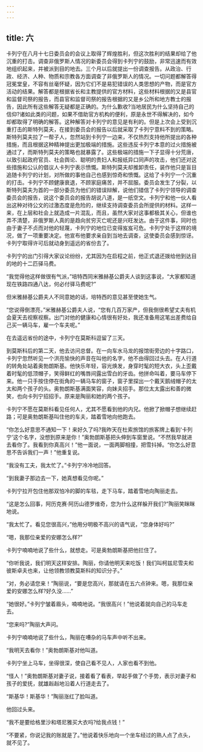 ```yaml
---
---
---
```

title: 六
---




卡列宁在八月十七日委员会的会议上取得了辉煌胜利，但这次胜利的结果却给了他沉重的打击。调查非俄罗斯人情况的新委员会得到卡列宁的鼓励，非常迅速而有效地组织起来，并被派到目的地去。三个月以后就提出一份调查报告。从政治、行政、经济、人种、物质和宗教各方面调查了非俄罗斯人的情况。一切问题都解答得冠冕堂皇，不容有丝毫怀疑，因为它们不是易犯错误的人类思想的产物，而是官方活动的结果。解答都是根据省长和主教提供的官方材料，这些材料根据的又是县官和监督司祭的报告，而县官和监督司祭的报告根据的又是乡公所和地方教士的报告，因此所有这些解答无疑都是正确的。为什么歉收?当地居民为什么坚持自己的信仰?诸如此类的问题，如果不借助官方机构的便利，原是永世不得解决的，如今却都取得了明确的解答。这种解答对卡列宁的意见是有利的。但是上次会上受到沉重打击的斯特列莫夫，在接到委员会的报告以后就采取了卡列宁意料不到的策略。斯特列莫夫拉了一帮子人，忽然站到卡列宁一边来，不仅热烈支持他所提出的各种措施，而且根据这种精神提出更加极端的措施。这些违反卡列宁本意的过火措施被通过了，而斯特列莫夫的策略也就暴露了。这些极端的措施一下子显得十分荒唐，以致引起政府官员、社会舆论、聪明的贵妇人和报纸异口同声的攻击，他们还对这些措施和公认的倡议人卡列宁表示愤慨。斯特列莫夫却推卸责任，装作他只是盲目追随卡列宁的计划，对所做的事他自己也感到惊奇和愤慨。这给了卡列宁一个沉重的打击。卡列宁不顾健康衰退，不顾家庭痛苦，并不屈服。委员会发生了分裂，以斯特列莫夫为首的一部分委员为他们的错误辩解，说他们错信了卡列宁领导的调查委员会的报告，说这个委员会的报告胡说八道，是一纸空文。卡列宁和他一伙人看出这种对待公文的过激态度是危险的，继续支持调查委员会所提供的材料。这样一来，在上层和社会上就造成一片混乱，而且，虽然大家对这事都极其关心，但谁也弄不清楚，非俄罗斯人真的是趋向贫穷灭亡呢还是兴旺发达。由于这件事，同时也由于妻子不贞而对他的轻蔑，卡列宁的地位已变得岌岌可危。卡列宁处于这样的境况，做了一项重要决定。他宣布他要求亲自到当地去调查，这使委员会感到惊讶。卡列宁取得许可后就动身到遥远的省份去了。

卡列宁的出门引得大家议论纷纷，尤其因为在启程之前，他正式退还拨给他到达目的地的十二匹驿马费。

“我觉得他这样做很有气派，”培特西同米雅赫基公爵夫人谈到这事说，“大家都知道现在铁路四通八达，何必付驿马费呢?”

但米雅赫基公爵夫人不同意她的话，培特西的意见甚至使她生气。

“您说得倒漂亮，”米雅赫基公爵夫人说，“您有几百万家产，但我倒很希望丈夫有机会夏天去视察视察。出门对他的健康和心情很有好处，我还准备用这笔出差费给自己买一辆马车，雇一个车夫呢。”

在去遥远省份的途中，卡列宁在莫斯科逗留了三天。

到莫斯科后的第二天，他去访问总督。在一向车水马龙的报馆街旁边的十字路口，卡列宁忽然听见一个洪亮愉快的声音在叫他的名字，他不由得回过头去。在人行道的转角处站着奥勃朗斯基。他快乐年轻，容光焕发，身穿时髦的短大衣，头上歪戴着时髦的低顶帽子，笑得鲜红的嘴唇间露出雪白的牙齿。他拼命叫着，要马车停下来。他一只手按住停在街角的一辆马车的窗子，窗子里探出一个戴天鹅绒帽子的太太和两个孩子的头。奥勃朗斯基满面笑容，向妹夫招手。那位太太露出和善的微笑，也向卡列宁招招手。原来是陶丽和她的两个孩子。

卡列宁不愿在莫斯科看见任何人，尤其不愿看到他的内兄。他掀了掀帽子想继续赶路；可是奥勃朗斯基叫住他的车夫，踏着雪地向他跑去。

“你怎么好意思不通知一下！来好久了吗?我昨天在杜索旅馆的旅客牌上看到‘卡列宁’这个名字，没想到原来是你！”奥勃朗斯基把头伸到车窗里说。“不然我早就进去看你了。我看到你真高兴！”他一面说，一面两脚相撞，把雪抖掉。“你怎么好意思不告诉我们一声！”他重复说。

“我没有工夫，我太忙了。”卡列宁冷冷地回答。

“到我妻子那边去一下，她真想看见你呢。”

卡列宁拉开包住他那双怕冷的脚的车毯，走下马车，踏着雪地向陶丽走去。

“这是怎么回事，阿历克赛·阿历山德罗维奇，您为什么这样躲开我们?”陶丽笑眯眯地说。

“我太忙了。看见您很高兴，”他用分明极不高兴的语气说，“您身体好吗?”

“嗯，我那位亲爱的安娜怎么样?”

卡列宁喃喃地说了些什么，就想走。可是奥勃朗斯基把他拦住了。

“你听我说，我们明天这样安排。陶丽，你请他明天来吃饭！我们叫柯兹尼雪夫和彼斯卓夫也来，让他领教领教莫斯科的知识分子。”

“对，务必请您来！”陶丽说，“要是您高兴，那就请在五六点钟来。嗯，我那位亲爱的安娜怎么样?好久没……”

“她很好。”卡列宁皱着眉头，喃喃地说。“我很高兴！”他说着就向自己的马车走去。

“您来吗?”陶丽大声问。

卡列宁喃喃地说了些什么，陶丽在嘈杂的马车声中听不出来。

“我明天去看你！”奥勃朗斯基对他叫道。

卡列宁坐上马车，坐得很深，使自己看不见人，人家也看不到他。

“怪人！”奥勃朗斯基对妻子说，接着看了看表，举起手做了个手势，表示对妻子和孩子的爱抚，就雄赳赳地沿着人行道走去了。

“斯基华！斯基华！”陶丽涨红了脸叫道。

他回过头来。

“我不是要给格里沙和塔尼雅买大衣吗?给我点钱！”

“不要紧，你说记我的账就是了。”他说着快乐地向一个坐车经过的熟人点了点头，就不见了。